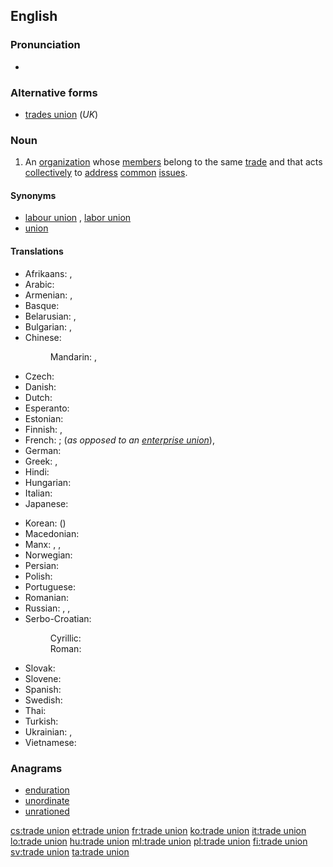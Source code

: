 ==English==

===Pronunciation===
* {{audio|En-uk-trade union.ogg|Audio (UK)}}

===Alternative forms===
* [[trades union]] (''UK'')

===Noun===
{{en-noun|head=[[trade]] [[union]]}}

# An [[organization]] whose [[member]]s belong to the same [[trade]] and that acts [[collectively]] to [[address]] [[common]] [[issue]]s.

====Synonyms====
* [[labour union]] {{qualifier|Canada}}, [[labor union]] {{qualifier|North America}}
* [[union]]

====Translations====
{{trans-top|organization}}
* Afrikaans: {{t-|af|vakbond}}, {{t-|af|unie}}
* Arabic: {{t-|ar|اتحاد نقابة العمال|m|tr=ittiḥād naqābat al-ʿamāl|sc=Arab}}
* Armenian: {{t-|hy|արհեստակցական միություն|tr=arhestakcʿakan miutʿyun|sc=Armn}}, {{t-|hy|արհմիություն|tr=arhmiutʿyun|sc=Armn}}
* Basque: {{t+|eu|sindikatu}}
* Belarusian: {{t-|be|прафсаюз|m|tr=prafsajúz|sc=Cyrl}}, {{t-|be|прафесійны саюз|m|tr=prafesíjny sajúz|sc=Cyrl}}
* Bulgarian: {{t-|bg|професионален съюз|m|tr=professionálen sǎjúz|sc=Cyrl}}, {{t+|bg|профсъюз|m|tr=profsǎjúz|sc=Cyrl}}
* Chinese:
*: Mandarin: {{t|cmn|工會|sc=Hans}}, {{t|cmn|工会|tr=gōnghuì|sc=Hans}}
* Czech: {{t-|cs|odbory|m|p}}
* Danish: {{t-|da|fagforening}}
* Dutch: {{t+|nl|vakbond|m}}
* Esperanto: {{t-|eo|sindikato}}
* Estonian: {{t-|et|ametiühing}}
* Finnish: {{t+|fi|ammattiyhdistys}} {{qualifier|local}}, {{t+|fi|ammattiliitto}} {{qualifier|national}}
* French: {{t+|fr|syndicat|m}}; (''as opposed to an [[enterprise union]]''), {{t-|fr|syndicat de métier|m}}
* German: {{t+|de|Gewerkschaft|f}}
* Greek: {{t+|el|συντεχνία|f|tr=syntechnía}}, {{t+|el|συνδικάτο|n|tr=syndikáto}}
* Hindi: {{t-|hi|श्रमिक संघ|tr=śramik saṅgh|sc=Deva}}
* Hungarian: {{t+|hu|szakszervezet}}
* Italian: {{t+|it|sindacato|m}}
* Japanese: {{t+|ja|労働組合|tr=ろうどうくみあい, rōdō kumiai|sc=Jpan}}
{{trans-mid}}
* Korean: {{t-|ko|노동 조합|tr=nodong johap|sc=Kore}} ({{t+|ko|勞動組合|sc=Kore}})
* Macedonian: {{t-|mk|синдикат|m|tr=sindikát}}
* Manx: {{t-|gv|sheshaght cheirdee|f}}, {{t-|gv|keird-chummyn|m}}, {{t-|gv|keird-heshaght|f}}
* Norwegian: {{t+|no|fagforening|c}}
* Persian: {{t+|fa|سندیکا|tr=sendikâ|sc=fa-Arab}}
* Polish: {{t+|pl|związek zawodowy|m}}
* Portuguese: {{t+|pt|sindicato|m}}
* Romanian: {{t-|ro|sindicat comercial}}
* Russian: {{t+|ru|профсоюз|m|tr=profsojúz|sc=Cyrl}}, {{t-|ru|профессиональный союз|m|tr=professionálʹnyj sojúz|sc=Cyrl}}, {{qualifier|rare, foreign context}} {{t+|ru|тред-юнион|m|tr=trɛd-junión|sc=Cyrl}}
* Serbo-Croatian:
*: Cyrillic: {{t-|sh|синдикат|m}}
*: Roman: {{t-|sh|sindikat|m}}
* Slovak: {{t-|sk|odbory|m|p}}
* Slovene: {{t+|sl|sindikat|m}}
* Spanish: {{t+|es|sindicato|m}}
* Swedish: {{t+|sv|fackförening|c}}
* Thai: {{t-|th|สหภาพแรงงาน|tr= sà-hà pâap raeng ngaan|sc=Thai}}
* Turkish: {{t+|tr|sendika}}
* Ukrainian: {{t-|uk|профспілка|f|tr=profspílka|sc=Cyrl}}, {{t-|uk|професійна спілка|f|tr=profesíjna spílka|sc=Cyrl}}
* Vietnamese: {{t+|vi|công đoàn}}
{{trans-bottom}}

===Anagrams===
* [[enduration#English|enduration]]
* [[unordinate#English|unordinate]]
* [[unrationed#English|unrationed]]

[[cs:trade union]]
[[et:trade union]]
[[fr:trade union]]
[[ko:trade union]]
[[it:trade union]]
[[lo:trade union]]
[[hu:trade union]]
[[ml:trade union]]
[[pl:trade union]]
[[fi:trade union]]
[[sv:trade union]]
[[ta:trade union]]